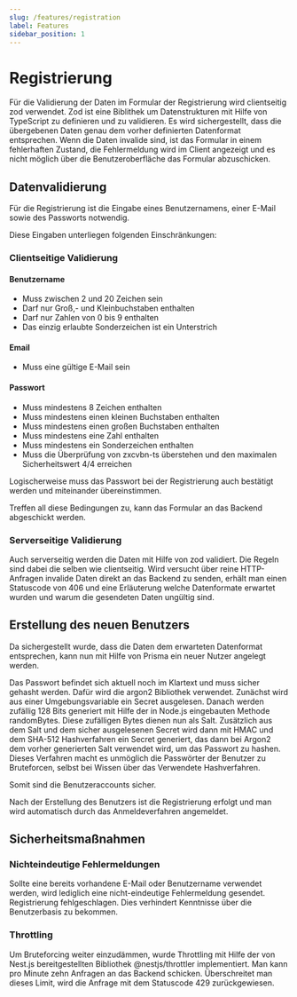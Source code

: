 ```yaml
---
slug: /features/registration
label: Features
sidebar_position: 1
---
```


# Registrierung

Für die Validierung der Daten im Formular der Registrierung wird clientseitig zod verwendet.
Zod ist eine Biblithek um Datenstrukturen mit Hilfe von TypeScript zu definieren und zu validieren.
Es wird sichergestellt, dass die übergebenen Daten genau dem vorher definierten Datenformat entsprechen.
Wenn die Daten invalide sind, ist das Formular in einem fehlerhaften Zustand,
die Fehlermeldung wird im Client angezeigt und es nicht möglich über die Benutzeroberfläche das Formular abzuschicken.

## Datenvalidierung

Für die Registrierung ist die Eingabe eines Benutzernamens, einer E-Mail sowie des Passworts notwendig.

Diese Eingaben unterliegen folgenden Einschränkungen:

### Clientseitige Validierung

#### Benutzername

- Muss zwischen 2 und 20 Zeichen sein
- Darf nur Groß,- und Kleinbuchstaben enthalten
- Darf nur Zahlen von 0 bis 9 enthalten
- Das einzig erlaubte Sonderzeichen ist ein Unterstrich

#### Email

- Muss eine gültige E-Mail sein

#### Passwort

- Muss mindestens 8 Zeichen enthalten
- Muss mindestens einen kleinen Buchstaben enthalten
- Muss mindestens einen großen Buchstaben enthalten
- Muss mindestens eine Zahl enthalten
- Muss mindestens ein Sonderzeichen enthalten
- Muss die Überprüfung von zxcvbn-ts überstehen und den maximalen Sicherheitswert 4/4 erreichen


Logischerweise muss das Passwort bei der Registrierung auch bestätigt werden und miteinander übereinstimmen.

Treffen all diese Bedingungen zu, kann das Formular an das Backend abgeschickt werden.

### Serverseitige Validierung

Auch serverseitig werden die Daten mit Hilfe von zod validiert. Die Regeln sind dabei die selben wie clientseitig.
Wird versucht über reine HTTP-Anfragen invalide Daten direkt an das Backend zu senden,
erhält man einen Statuscode von 406 und eine Erläuterung welche Datenformate erwartet wurden und warum die gesendeten Daten ungültig sind.

## Erstellung des neuen Benutzers

Da sichergestellt wurde, dass die Daten dem erwarteten Datenformat entsprechen, kann nun mit Hilfe von Prisma ein neuer Nutzer angelegt werden.

Das Passwort befindet sich aktuell noch im Klartext und muss sicher gehasht werden.
Dafür wird die argon2 Bibliothek verwendet. Zunächst wird aus einer Umgebungsvariable ein Secret ausgelesen.
Danach werden zufällig 128 Bits generiert mit Hilfe der in Node.js eingebauten Methode randomBytes.
Diese zufälligen Bytes dienen nun als Salt.
Zusätzlich aus dem Salt und dem sicher ausgelesenen Secret wird dann mit HMAC und dem SHA-512 Hashverfahren ein Secret generiert,
das dann bei Argon2 dem vorher generierten Salt verwendet wird, um das Passwort zu hashen.
Dieses Verfahren macht es unmöglich die Passwörter der Benutzer zu Bruteforcen, selbst bei Wissen über das Verwendete Hashverfahren.

Somit sind die Benutzeraccounts sicher.

Nach der Erstellung des Benutzers ist die Registrierung erfolgt und man wird automatisch durch das Anmeldeverfahren angemeldet.

## Sicherheitsmaßnahmen

### Nichteindeutige Fehlermeldungen

Sollte eine bereits vorhandene E-Mail oder Benutzername verwendet werden, wird lediglich eine nicht-eindeutige Fehlermeldung gesendet.
Registrierung fehlgeschlagen.
Dies verhindert Kenntnisse über die Benutzerbasis zu bekommen.

### Throttling

Um Bruteforcing weiter einzudämmen, wurde Throttling mit Hilfe der von Nest.js bereitgestellten Bibliothek @nestjs/throttler implementiert.
Man kann pro Minute zehn Anfragen an das Backend schicken. Überschreitet man dieses Limit, wird die Anfrage mit dem Statuscode 429 zurückgewiesen.
